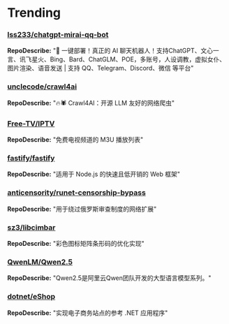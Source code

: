 
# Trending

### [lss233/chatgpt-mirai-qq-bot](https://github.com/lss233/chatgpt-mirai-qq-bot)
**RepoDescribe:** "🚀 一键部署！真正的 AI 聊天机器人！支持ChatGPT、文心一言、讯飞星火、Bing、Bard、ChatGLM、POE，多账号，人设调教，虚拟女仆、图片渲染、语音发送 | 支持 QQ、Telegram、Discord、微信 等平台"
  

### [unclecode/crawl4ai](https://github.com/unclecode/crawl4ai)
**RepoDescribe:** "🔥🕷️ Crawl4AI：开源 LLM 友好的网络爬虫"
  

### [Free-TV/IPTV](https://github.com/Free-TV/IPTV)
**RepoDescribe:** "免费电视频道的 M3U 播放列表"
  

### [fastify/fastify](https://github.com/fastify/fastify)
**RepoDescribe:** "适用于 Node.js 的快速且低开销的 Web 框架"
  

### [anticensority/runet-censorship-bypass](https://github.com/anticensority/runet-censorship-bypass)
**RepoDescribe:** "用于绕过俄罗斯审查制度的网络扩展"
  

### [sz3/libcimbar](https://github.com/sz3/libcimbar)
**RepoDescribe:** "彩色图标矩阵条形码的优化实现"
  

### [QwenLM/Qwen2.5](https://github.com/QwenLM/Qwen2.5)
**RepoDescribe:** "Qwen2.5是阿里云Qwen团队开发的大型语言模型系列。"
  

### [dotnet/eShop](https://github.com/dotnet/eShop)
**RepoDescribe:** "实现电子商务站点的参考 .NET 应用程序"
  
